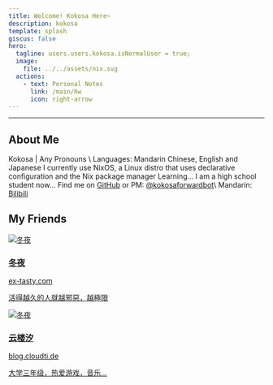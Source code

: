 ```yaml
---
title: Welcome! Kokosa Here~
description: kokosa
template: splash
giscus: false
hero:
  tagline: users.users.kokosa.isNormalUser = true;
  image:
    file: ../../assets/nix.svg
  actions:
    - text: Personal Notes
      link: /main/hw
      icon: right-arrow
---
```



---

## About Me

<CardGrid stagger>
  <Card title="Who I Am" icon="seti:bazel">
      Kokosa | Any Pronouns \
      Languages: Mandarin Chinese, English and Japanese
  </Card>
  <Card title="What I'm Using" icon="nix">
      I currently use NixOS, a Linux distro that uses declarative configuration and the Nix package manager
  </Card>
  <Card title="What I'm Doing" icon="vercel">
      Learning... I am a high school student now...
  </Card>
  <Card title="Contact Me" icon="comment-alt">
    Find me on <a href="https://github.com/hatanokokosa" target="_blank" rel="noopener noreferrer">GitHub</a> or PM: <a href="https://t.me/kokosaforwardbot" target="_blank" rel="noopener noreferrer">@kokosaforwardbot</a>\
    Mandarin: <a href="https://space.bilibili.com/3546660854565061" target="_blank" rel="noopener noreferrer">Bilibili</a>
  </Card>
</CardGrid>

## My Friends

<CardGrid stagger>

  <a href="https://ex-tasty.com/" class="friend-card" target="_blank" rel="noopener noreferrer">
    <img src="https://avatars.githubusercontent.com/u/66236255?v=4" alt="冬夜" class="friend-avatar" />
    <div class="friend-info">
      <h3>冬夜</h3>
      <div class="friend-url">ex-tasty.com</div>
      <p>活得越久的人就越邪惡，越極限</p>
    </div>
  </a>

  <a href="https://blog.cloudti.de/" class="friend-card" target="_blank" rel="noopener noreferrer">
    <img src="https://blog.cloudti.de/_astro/04second2.PApjSzNF_Z2uBeGb.webp" alt="冬夜" class="friend-avatar" />
    <div class="friend-info">
      <h3>云楼汐</h3>
      <div class="friend-url">blog.cloudti.de</div>
      <p>大学三年级，热爱游戏，音乐...</p>
    </div>
  </a>

</CardGrid>